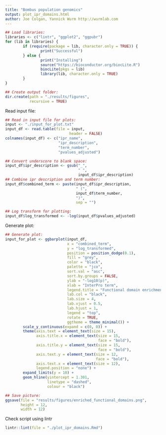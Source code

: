 ```yaml
---
title: "Bombus population genomics"
output: plot_ipr_domains.html
author: Joe Colgan, Yannick Wurm http://wurmlab.com
---
```


```r
## Load libraries:
libraries <- c("lintr", "ggplot2", "ggpubr")
for (lib in libraries) {
        if (require(package = lib, character.only = TRUE)) {
                print("Successful")
        } else {
                print("Installing")
                source("https://bioconductor.org/biocLite.R")
                biocLite(pkgs = lib)
                library(lib, character.only = TRUE)
        }
}

## Create output folder:
dir.create(path = "./results/figures",
           recursive = TRUE)

```

Read input file:

```r
## Read in input file for plots:
input <- "./input_for_plot.txt"
input_df <- read.table(file = input,
                             header = FALSE)
colnames(input_df) <- c("ipr_name",
                        "ipr_description",
                        "term_number",
                        "pvalues_adjusted")

## Convert underscore to blank space:
input_df$ipr_description <- gsub("_",
                                 " ",
                                 input_df$ipr_description)
## Combine ipr description and term number:
input_df$combined_term <- paste(input_df$ipr_description,
                                " (",
                                input_df$term_number,
                                ")",
                                sep = "")

## Log transform for plotting:
input_df$log_transformed <- -log(input_df$pvalues_adjusted)
```

Generate plot:

```r
## Generate plot:
input_for_plot <- ggbarplot(input_df,
                            x = "combined_term",
                            y = "log_transformed",
                            position = position_dodge(0.1),
                            fill = "grey",
                            color = "black",
                            palette = "jco",
                            sort.val = "asc",
                            sort.by.groups = FALSE,
                            ylab = "-log10(p)",
                            xlab = "InterPro term",
                            legend.title = "Functional domain enrichment",
                            lab.col = "black",
                            lab.size = 4,
                            lab.vjust = 0.5,
                            lab.hjust = 1,
                            legend = "top",
                            rotate = TRUE,
                            ggtheme = theme_minimal()) +
        scale_y_continuous(expand = c(0, 0)) +
        theme(axis.text = element_text(size = 15),
              axis.title.x = element_text(size = 15,
                                          face = "bold"),
              axis.title.y = element_text(size = 15,
                                          face = "bold"),
              axis.text.y = element_text(size = 12,
                                         face = "bold"),
              axis.text.x = element_text(size = 12),
              legend.position = "none") +
        expand_limits(y = 10) +
        geom_hline(yintercept = 1.301,
                   linetype = "dashed",
                   colour = "black")

## Save picture:
ggsave(file = "results/figures/enriched_functional_domains.png",
       height = 12,
       width = 12)
```

Check script using lintr

```r
lintr::lint(file = "./plot_ipr_domains.Rmd")
```


